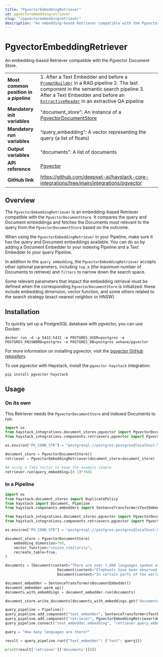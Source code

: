```yaml
---
title: "PgvectorEmbeddingRetriever"
id: pgvectorembeddingretriever
slug: "/pgvectorembeddingretriever"
description: "An embedding-based Retriever compatible with the Pgvector Document Store."
---
```


# PgvectorEmbeddingRetriever

An embedding-based Retriever compatible with the Pgvector Document Store.

|  |  |
| --- | --- |
| **Most common position in a pipeline** | 1. After a Text Embedder and before a [`PromptBuilder`](../builders/promptbuilder.mdx)   in a RAG pipeline 2. The last component in the semantic search pipeline 3. After a Text Embedder and before an [`ExtractiveReader`](../readers/extractivereader.mdx)   in an extractive QA pipeline |
| **Mandatory init variables**           | "document_store": An instance of a [PgvectorDocumentStore](../../document-stores/pgvectordocumentstore.mdx)                                                                                                                                                                                     |
| **Mandatory run variables**            | “query_embedding”: A vector representing the query (a list of floats)                                                                                                                                                                                                     |
| **Output variables**                   | “documents”: A list of documents                                                                                                                                                                                                                                          |
| **API reference**                      | [Pgvector](/reference/integrations-pgvector)                                                                                                                                                                                                                                     |
| **GitHub link**                        | https://github.com/deepset-ai/haystack-core-integrations/tree/main/integrations/pgvector                                                                                                                                                                                |

## Overview

The `PgvectorEmbeddingRetriever` is an embedding-based Retriever compatible with the `PgvectorDocumentStore`. It compares the query and Document embeddings and fetches the Documents most relevant to the query from the `PgvectorDocumentStore` based on the outcome.

When using the `PgvectorEmbeddingRetriever` in your Pipeline, make sure it has the query and Document embeddings available. You can do so by adding a Document Embedder to your indexing Pipeline and a Text Embedder to your query Pipeline.

In addition to the `query_embedding`, the `PgvectorEmbeddingRetriever` accepts other optional parameters, including `top_k` (the maximum number of Documents to retrieve) and `filters` to narrow down the search space.

Some relevant parameters that impact the embedding retrieval must be defined when the corresponding `PgvectorDocumentStore` is initialized: these include embedding dimension, vector function, and some others related to the search strategy (exact nearest neighbor or HNSW).

## Installation

To quickly set up a PostgreSQL database with pgvector, you can use Docker:

```shell
docker run -d -p 5432:5432 -e POSTGRES_USER=postgres -e POSTGRES_PASSWORD=postgres -e POSTGRES_DB=postgres ankane/pgvector
```

For more information on installing pgvector, visit the [pgvector GitHub repository](https://github.com/pgvector/pgvector).

To use pgvector with Haystack, install the `pgvector-haystack` integration:

```shell
pip install pgvector-haystack
```

## Usage

### On its own

This Retriever needs the `PgvectorDocumentStore` and indexed Documents to run.

```python
import os
from haystack_integrations.document_stores.pgvector import PgvectorDocumentStore
from haystack_integrations.components.retrievers.pgvector import PgvectorEmbeddingRetriever

os.environ["PG_CONN_STR"] = "postgresql://postgres:postgres@localhost:5432/postgres"

document_store = PgvectorDocumentStore()
retriever = PgvectorEmbeddingRetriever(document_store=document_store)

## using a fake vector to keep the example simple
retriever.run(query_embedding=[0.1]*768)
```

### In a Pipeline

```python
import os
from haystack.document_stores import DuplicatePolicy
from haystack import Document, Pipeline
from haystack.components.embedders import SentenceTransformersTextEmbedder, SentenceTransformersDocumentEmbedder

from haystack_integrations.document_stores.pgvector import PgvectorDocumentStore
from haystack_integrations.components.retrievers.pgvector import PgvectorEmbeddingRetriever

os.environ["PG_CONN_STR"] = "postgresql://postgres:postgres@localhost:5432/postgres"

document_store = PgvectorDocumentStore(
    embedding_dimension=768,
    vector_function="cosine_similarity",
    recreate_table=True,
)

documents = [Document(content="There are over 7,000 languages spoken around the world today."),
						Document(content="Elephants have been observed to behave in a way that indicates a high level of self-awareness, such as recognizing themselves in mirrors."),
						Document(content="In certain parts of the world, like the Maldives, Puerto Rico, and San Diego, you can witness the phenomenon of bioluminescent waves.")]

document_embedder = SentenceTransformersDocumentEmbedder()
document_embedder.warm_up()
documents_with_embeddings = document_embedder.run(documents)

document_store.write_documents(documents_with_embeddings.get("documents"), policy=DuplicatePolicy.OVERWRITE)

query_pipeline = Pipeline()
query_pipeline.add_component("text_embedder", SentenceTransformersTextEmbedder())
query_pipeline.add_component("retriever", PgvectorEmbeddingRetriever(document_store=document_store))
query_pipeline.connect("text_embedder.embedding", "retriever.query_embedding")

query = "How many languages are there?"

result = query_pipeline.run({"text_embedder": {"text": query}})

print(result['retriever']['documents'][0])
```

